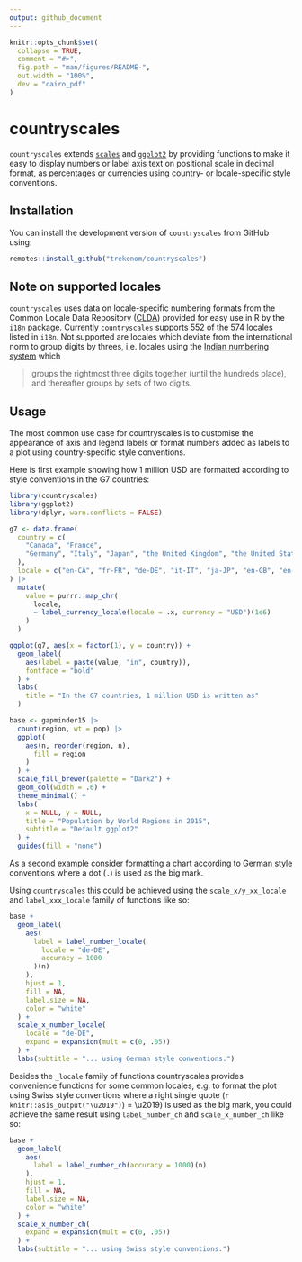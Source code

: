 ```yaml
---
output: github_document
---
```


<!-- README.md is generated from README.Rmd. Please edit that file -->

```r
knitr::opts_chunk$set(
  collapse = TRUE,
  comment = "#>",
  fig.path = "man/figures/README-",
  out.width = "100%",
  dev = "cairo_pdf"
)
```

# countryscales

<!-- badges: start -->
<!-- badges: end -->

`countryscales` extends [`scales`](https://scales.r-lib.org) and 
[`ggplot2`](https://ggplot2.tidyverse.org) by providing functions to make 
it easy to display numbers or label axis text on positional scale in decimal 
format, as percentages or currencies using country- or locale-specific style 
conventions.

## Installation

You can install the development version of `countryscales` from GitHub using:

``` r
remotes::install_github("trekonom/countryscales")
```


## Note on supported locales

`countryscales` uses data on locale-specific numbering formats from the Common Locale 
Data Repository ([CLDA](https://en.wikipedia.org/wiki/Common_Locale_Data_Repository)) 
provided for easy use in R by the [`i18n`](https://rich-iannone.github.io/i18n/) package. 
Currently `countryscales` supports 552 of the 574 locales listed in `i18n`.  Not 
supported are locales which deviate from the international norm to group digits 
by threes, i.e. locales using the 
[Indian numbering system](https://en.wikipedia.org/wiki/Indian_numbering_system) 
which

> groups the rightmost three digits together (until the hundreds place), and thereafter groups by sets of two digits.

## Usage

The most common use case for countryscales is to customise the appearance of 
axis and legend labels or format numbers added as labels to a plot using 
country-specific style conventions.

Here is first example showing how 1 million USD are formatted according to style 
conventions in the G7 countries:

```r
library(countryscales)
library(ggplot2)
library(dplyr, warn.conflicts = FALSE)

g7 <- data.frame(
  country = c(
    "Canada", "France",
    "Germany", "Italy", "Japan", "the United Kingdom", "the United States"
  ),
  locale = c("en-CA", "fr-FR", "de-DE", "it-IT", "ja-JP", "en-GB", "en-US")
) |>
  mutate(
    value = purrr::map_chr(
      locale,
      ~ label_currency_locale(locale = .x, currency = "USD")(1e6)
    )
  )

ggplot(g7, aes(x = factor(1), y = country)) +
  geom_label(
    aes(label = paste(value, "in", country)),
    fontface = "bold"
  ) +
  labs(
    title = "In the G7 countries, 1 million USD is written as"
  )
```

```r
base <- gapminder15 |>
  count(region, wt = pop) |>
  ggplot(
    aes(n, reorder(region, n),
      fill = region
    )
  ) +
  scale_fill_brewer(palette = "Dark2") +
  geom_col(width = .6) +
  theme_minimal() +
  labs(
    x = NULL, y = NULL,
    title = "Population by World Regions in 2015",
    subtitle = "Default ggplot2"
  ) +
  guides(fill = "none")
```

As a second example consider formatting a chart according to German style conventions 
where a dot (`.`) is used as the big mark.

Using `countryscales` this could be achieved using the `scale_x/y_xx_locale` 
and  `label_xxx_locale` family of functions like so:

```r
base +
  geom_label(
    aes(
      label = label_number_locale(
        locale = "de-DE",
        accuracy = 1000
      )(n)
    ),
    hjust = 1,
    fill = NA,
    label.size = NA,
    color = "white"
  ) +
  scale_x_number_locale(
    locale = "de-DE",
    expand = expansion(mult = c(0, .05))
  ) +
  labs(subtitle = "... using German style conventions.")
```

Besides the `_locale` family of functions countryscales provides 
convenience functions for some common locales, e.g. to format the plot using 
Swiss style conventions where a right single quote (`r knitr::asis_output("\u2019")`) = 
\\u2019) is used as the big mark, you could achieve the same result using `label_number_ch` 
and `scale_x_number_ch` like so:

```r
base +
  geom_label(
    aes(
      label = label_number_ch(accuracy = 1000)(n)
    ),
    hjust = 1,
    fill = NA,
    label.size = NA,
    color = "white"
  ) +
  scale_x_number_ch(
    expand = expansion(mult = c(0, .05))
  ) +
  labs(subtitle = "... using Swiss style conventions.")
```
